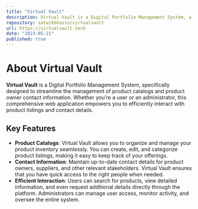 ```yaml
---
title: "Virtual Vault"
description: Virtual Vault is a Digital Portfolio Management System, a comprehensive web application designed to streamline the management of product catalogs and product owner contact information.
repository: satwikbhasin/virtualvault
url: https://virtualvault.tech
date: "2023-05-21"
published: true
---
```


# About Virtual Vault

**Virtual Vault** is a Digital Portfolio Management System, specifically designed to streamline the management of product catalogs and product owner contact information. Whether you’re a user or an administrator, this comprehensive web application empowers you to efficiently interact with product listings and contact details.

## Key Features

- **Product Catalogs**: Virtual Vault allows you to organize and manage your product inventory seamlessly. You can create, edit, and categorize product listings, making it easy to keep track of your offerings.
- **Contact Information**: Maintain up-to-date contact details for product owners, suppliers, and other relevant stakeholders. Virtual Vault ensures that you have quick access to the right people when needed.
- **Efficient Interaction**: Users can search for products, view detailed information, and even request additional details directly through the platform. Administrators can manage user access, monitor activity, and oversee the entire system.
